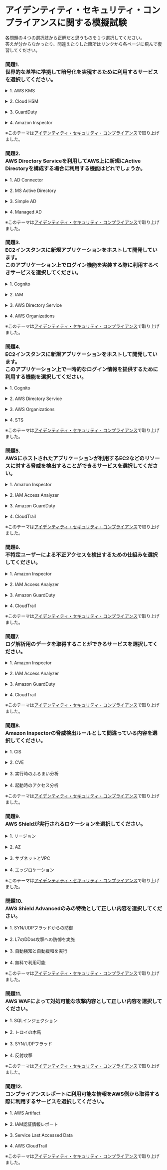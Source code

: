 # アイデンティティ・セキュリティ・コンプライアンスに関する模擬試験

各問題の４つの選択肢から正解だと思うものを１つ選択してください。  
答えが分からなかったり、間違えたりした箇所はリンクから各ページに飛んで復習してください。
### 問題1. <br/>世界的な基準に準拠して暗号化を実現するために利用するサービスを選択してください。
<details><summary>1. AWS KMS</summary>1.は不正解です。<br/>CloudHSM で、FIPS 140-2 のレベル 3 認証済みの HSM を使用して、暗号化キーを管理できます。<br/>CloudHSM によって、PKCS#11、Java Cryptography Extensions (JCE)、Microsoft CryptoNG (CNG) ライブラリといった業界標準の API を使用して、アプリケーションを柔軟に統合できます。</details><br/>
<details><summary>2. Cloud HSM</summary>正解です。<br/>CloudHSM で、FIPS 140-2 のレベル 3 認証済みの HSM を使用して、暗号化キーを管理できます。<br/>CloudHSM によって、PKCS#11、Java Cryptography Extensions (JCE)、Microsoft CryptoNG (CNG) ライブラリといった業界標準の API を使用して、アプリケーションを柔軟に統合できます。</details><br/>
<details><summary>3. GuardDuty</summary>3.は不正解です。<br/>CloudHSM で、FIPS 140-2 のレベル 3 認証済みの HSM を使用して、暗号化キーを管理できます。<br/>CloudHSM によって、PKCS#11、Java Cryptography Extensions (JCE)、Microsoft CryptoNG (CNG) ライブラリといった業界標準の API を使用して、アプリケーションを柔軟に統合できます。</details><br/>
<details><summary>4. Amazon Inspector</summary>4.は不正解です。<br/>CloudHSM で、FIPS 140-2 のレベル 3 認証済みの HSM を使用して、暗号化キーを管理できます。<br/>CloudHSM によって、PKCS#11、Java Cryptography Extensions (JCE)、Microsoft CryptoNG (CNG) ライブラリといった業界標準の API を使用して、アプリケーションを柔軟に統合できます。</details>

※このテーマは[アイデンティティ・セキュリティ・コンプライアンス](aws_cp_identity_security_compliance)で取り上げました。

### 問題2. <br/>AWS Directory Serviceを利用してAWS上に新規にActive Directoryを構成する場合に利用する機能はどれでしょうか。
<details><summary>1. AD Connector</summary>1.は不正解です。<br/>Simple ADとは、AWSが提供している AWS Directory Serviceの一つです<br/>。Samba 4 によって動くフルマネージドのディレクトリサービスを新規にVPC上に簡単に展開することができます。</details><br/>
<details><summary>2. MS Active Directory</summary>2.は不正解です。<br/>Simple ADとは、AWSが提供している AWS Directory Serviceの一つです。<br/>Samba 4 によって動くフルマネージドのディレクトリサービスを新規にVPC上に簡単に展開することができます。</details><br/>
<details><summary>3. Simple AD</summary>正解です。<br/>Simple ADとは、AWSが提供している AWS Directory Serviceの一つです<br/>。Samba 4 によって動くフルマネージドのディレクトリサービスを新規にVPC上に簡単に展開することができます。</details><br/>
<details><summary>4. Managed AD</summary>4.は不正解です。<br/>Simple ADとは、AWSが提供している AWS Directory Serviceの一つです<br/>。Samba 4 によって動くフルマネージドのディレクトリサービスを新規にVPC上に簡単に展開することができます。</details>

※このテーマは[アイデンティティ・セキュリティ・コンプライアンス](aws_cp_identity_security_compliance)で取り上げました。

### 問題3. <br/>EC2インスタンスに新規アプリケーションをホストして開発しています。<br/>このアプリケーション上でログイン機能を実装する際に利用するべきサービスを選択してください。
<details><summary>1. Cognito</summary>正解です。<br/>Amazon Cognito を使用すれば、ウェブアプリケーションおよびモバイルアプリに素早く簡単にユーザーのサインアップ/サインインおよびアクセスコントロールの機能を追加できます。</details><br/>
<details><summary>2. IAM</summary>2.は不正解です。<br/>Amazon Cognito を使用すれば、ウェブアプリケーションおよびモバイルアプリに素早く簡単にユーザーのサインアップ/サインインおよびアクセスコントロールの機能を追加できます。</details><br/>
<details><summary>3. AWS Directory Service</summary>3.は不正解です。<br/>Amazon Cognito を使用すれば、ウェブアプリケーションおよびモバイルアプリに素早く簡単にユーザーのサインアップ/サインインおよびアクセスコントロールの機能を追加できます。</details><br/>
<details><summary>4. AWS Organizations</summary>4.は不正解です。<br/>Amazon Cognito を使用すれば、ウェブアプリケーションおよびモバイルアプリに素早く簡単にユーザーのサインアップ/サインインおよびアクセスコントロールの機能を追加できます。</details>

※このテーマは[アイデンティティ・セキュリティ・コンプライアンス](aws_cp_identity_security_compliance)で取り上げました。

### 問題4. <br/>EC2インスタンスに新規アプリケーションをホストして開発しています。<br/>このアプリケーション上で一時的なログイン情報を提供するために利用する機能を選択してください。
<details><summary>1. Cognito</summary>1.は不正解です。<br/>AWS Security Token Service ( AWS STS ) を使用して、AWS のサービスへのアクセスに使用できる一時的な限定権限認証情報を取得できます。</details><br/>
<details><summary>2. AWS Directory Service</summary>2.は不正解です。<br/>AWS Security Token Service ( AWS STS ) を使用して、AWS のサービスへのアクセスに使用できる一時的な限定権限認証情報を取得できます。</details><br/>
<details><summary>3. AWS Organizations</summary>3.は不正解です。<br/>AWS Security Token Service ( AWS STS ) を使用して、AWS のサービスへのアクセスに使用できる一時的な限定権限認証情報を取得できます。</details><br/>
<details><summary>4. STS</summary>正解です。<br/>AWS Security Token Service ( AWS STS ) を使用して、AWS のサービスへのアクセスに使用できる一時的な限定権限認証情報を取得できます。</details>

※このテーマは[アイデンティティ・セキュリティ・コンプライアンス](aws_cp_identity_security_compliance)で取り上げました。

### 問題5. <br/>AWSにホストされたアプリケーションが利用するEC2などのリソースに対する脅威を検出することができるサービスを選択してください。
<details><summary>1. Amazon Inspector</summary>正解です。<br/>Amazon InspectorはAmazon EC2にエージェントを導⼊し、プラットフォームの脆弱性を診断する、ホスト型診断サービスです。</details><br/>
<details><summary>2. IAM Access Analyzer</summary>2.は不正解です。<br/>Amazon InspectorはAmazon EC2にエージェントを導⼊し、プラットフォームの脆弱性を診断する、ホスト型診断サービスです。</details><br/>
<details><summary>3. Amazon GuardDuty</summary>3.は不正解です。<br/>Amazon InspectorはAmazon EC2にエージェントを導⼊し、プラットフォームの脆弱性を診断する、ホスト型診断サービスです。</details><br/>
<details><summary>4. CloudTrail</summary>4.は不正解です。<br/>Amazon InspectorはAmazon EC2にエージェントを導⼊し、プラットフォームの脆弱性を診断する、ホスト型診断サービスです。</details>

※このテーマは[アイデンティティ・セキュリティ・コンプライアンス](aws_cp_identity_security_compliance)で取り上げました。

### 問題6. <br/>不特定ユーザーによる不正アクセスを検出するための仕組みを選択してください。
<details><summary>1. Amazon Inspector</summary>1.は不正解です。<br/>IAM Access Analyzer は、外部エンティティと共有されている Amazon S3 バケットや IAM ロールなど、組織とアカウントの不正アクセスなどが発生していないかを検証します。</details><br/>
<details><summary>2. IAM Access Analyzer</summary>正解です。<br/>IAM Access Analyzer は、外部エンティティと共有されている Amazon S3 バケットや IAM ロールなど、組織とアカウントの不正アクセスなどが発生していないかを検証します。</details><br/>
<details><summary>3. Amazon GuardDuty</summary>3.は不正解です。<br/>IAM Access Analyzer は、外部エンティティと共有されている Amazon S3 バケットや IAM ロールなど、組織とアカウントの不正アクセスなどが発生していないかを検証します。</details><br/>
<details><summary>4. CloudTrail</summary>4.は不正解です。<br/>IAM Access Analyzer は、外部エンティティと共有されている Amazon S3 バケットや IAM ロールなど、組織とアカウントの不正アクセスなどが発生していないかを検証します。</details>

※このテーマは[アイデンティティ・セキュリティ・コンプライアンス](aws_cp_identity_security_compliance)で取り上げました。

### 問題7. <br/>ログ解析用のデータを取得することができるサービスを選択してください。
<details><summary>1. Amazon Inspector</summary>1.は不正解です。<br/>CloudTrail では、AWS マネジメントコンソール、AWS の SDK やコマンドラインツール、その他の AWS のサービスを使用して実行されるアクションなど、AWS アカウントアクティビティのイベント履歴を把握できます。</details><br/>
<details><summary>2. IAM Access Analyzer</summary>2.は不正解です。<br/>CloudTrail では、AWS マネジメントコンソール、AWS の SDK やコマンドラインツール、その他の AWS のサービスを使用して実行されるアクションなど、AWS アカウントアクティビティのイベント履歴を把握できます。</details><br/>
<details><summary>3. Amazon GuardDuty</summary>3.は不正解です。<br/>CloudTrail では、AWS マネジメントコンソール、AWS の SDK やコマンドラインツール、その他の AWS のサービスを使用して実行されるアクションなど、AWS アカウントアクティビティのイベント履歴を把握できます。</details><br/>
<details><summary>4. CloudTrail</summary>正解です。<br/>CloudTrail では、AWS マネジメントコンソール、AWS の SDK やコマンドラインツール、その他の AWS のサービスを使用して実行されるアクションなど、AWS アカウントアクティビティのイベント履歴を把握できます。</details>

※このテーマは[アイデンティティ・セキュリティ・コンプライアンス](aws_cp_identity_security_compliance)で取り上げました。

### 問題8. <br/>Amazon Inspectorの脅威検出ルールとして間違っている内容を選択してください。
<details><summary>1. CIS</summary>1.は不正解です。<br/>Amazon InspectorはAmazon EC2にエージェントを導⼊し、プラットフォームの脆弱性を診断する、ホスト型診断サービスです。<br/>組み込みルールパッケージ として以下のルールを利用します。<br/>-CVE (Common Vulnerabilities & Exposures)<br/>-CIS (Center for Internet Security)<br/>-ベストプラクティスに基づいたルール<br/>-実行時のふるまい分析</details><br/>
<details><summary>2. CVE</summary>2.は不正解です。<br/>Amazon InspectorはAmazon EC2にエージェントを導⼊し、プラットフォームの脆弱性を診断する、ホスト型診断サービスです。<br/>組み込みルールパッケージ として以下のルールを利用します。<br/>-CVE (Common Vulnerabilities & Exposures)<br/>-CIS (Center for Internet Security)<br/>-ベストプラクティスに基づいたルール<br/>-実行時のふるまい分析</details><br/>
<details><summary>3. 実行時のふるまい分析</summary>3.は不正解です。<br/>Amazon InspectorはAmazon EC2にエージェントを導⼊し、プラットフォームの脆弱性を診断する、ホスト型診断サービスです。<br/>組み込みルールパッケージ として以下のルールを利用します。<br/>-CVE (Common Vulnerabilities & Exposures) <br/>CIS (Center for Internet Security) <br/>ベストプラクティスに基づいたルール <br/>実行時のふるまい分析</details><br/>
<details><summary>4. 起動時のアクセス分析</summary>正解です。<br/>Amazon InspectorはAmazon EC2にエージェントを導⼊し、プラットフォームの脆弱性を診断する、ホスト型診断サービスです。<br/>組み込みルールパッケージ として以下のルールを利用します。<br/>-CVE (Common Vulnerabilities & Exposures) <br/>CIS (Center for Internet Security) <br/>ベストプラクティスに基づいたルール <br/>実行時のふるまい分析</details>

※このテーマは[アイデンティティ・セキュリティ・コンプライアンス](aws_cp_identity_security_compliance)で取り上げました。

### 問題9. <br/>AWS Shieldが実行されるロケーションを選択してください。
<details><summary>1. リージョン</summary>1.は不正解です。<br/>AWS Shield は、世界中の Amazon CloudFront、AWS Global Accelerator、Amazon Route 53 のエッジロケーションすべてで利用されます。</details><br/>
<details><summary>2. AZ</summary>2.は不正解です。<br/>AWS Shield は、世界中の Amazon CloudFront、AWS Global Accelerator、Amazon Route 53 のエッジロケーションすべてで利用されます。</details><br/>
<details><summary>3. サブネットとVPC</summary>3.は不正解です。<br/>AWS Shield は、世界中の Amazon CloudFront、AWS Global Accelerator、Amazon Route 53 のエッジロケーションすべてで利用されます。</details><br/>
<details><summary>4. エッジロケーション</summary>正解です。<br/>AWS Shield は、世界中の Amazon CloudFront、AWS Global Accelerator、Amazon Route 53 のエッジロケーションすべてで利用されます。</details>

※このテーマは[アイデンティティ・セキュリティ・コンプライアンス](aws_cp_identity_security_compliance)で取り上げました。

### 問題10. <br/>AWS Shield Advancedのみの特徴として正しい内容を選択してください。
<details><summary>1. SYN/UDPフラッドからの防御</summary>1.は不正解です。<br/>AWS Shield Advanced は、Amazon CloudWatch でのほぼリアルタイムの通知と、AWS WAF and AWS Shieldマネジメントコンソールあるいは API での詳細な診断で、DDoS 攻撃に対する完全な可視性を与えてくれます。<br/>Standard版とは違い、WAFと連携して、L7のDDoS攻撃への防御を実施することができます。<br/>その他の機能はStandard版でも実現可能な機能です。</details><br/>
<details><summary>2. L7のDDos攻撃への防御を実施</summary>正解です。<br/>AWS Shield Advanced は、Amazon CloudWatch でのほぼリアルタイムの通知と、AWS WAF and AWS Shieldマネジメントコンソールあるいは API での詳細な診断で、DDoS 攻撃に対する完全な可視性を与えてくれます。<br/>Standard版とは違い、WAFと連携して、L7のDDoS攻撃への防御を実施することができます。<br/>その他の機能はStandard版でも実現可能な機能です。</details><br/>
<details><summary>3. 自動検知と自動緩和を実行</summary>3.は不正解です。<br/>AWS Shield Advanced は、Amazon CloudWatch でのほぼリアルタイムの通知と、AWS WAF and AWS Shieldマネジメントコンソールあるいは API での詳細な診断で、DDoS 攻撃に対する完全な可視性を与えてくれます。<br/>Standard版とは違い、WAFと連携して、L7のDDoS攻撃への防御を実施することができます。<br/>その他の機能はStandard版でも実現可能な機能です。</details><br/>
<details><summary>4. 無料で利用可能</summary>4.は不正解です。<br/>AWS Shield Advanced は、Amazon CloudWatch でのほぼリアルタイムの通知と、AWS WAF and AWS Shieldマネジメントコンソールあるいは API での詳細な診断で、DDoS 攻撃に対する完全な可視性を与えてくれます。<br/>Standard版とは違い、WAFと連携して、L7のDDoS攻撃への防御を実施することができます。<br/>その他の機能はStandard版でも実現可能な機能です。</details>

※このテーマは[アイデンティティ・セキュリティ・コンプライアンス](aws_cp_identity_security_compliance)で取り上げました。

### 問題11. <br/>AWS WAFによって対処可能な攻撃内容として正しい内容を選択してください。
<details><summary>1. SQLインジェクション</summary>正解です。<br/>AWS WAF は、可用性、セキュリティ侵害、リソースの過剰消費といった一般的なウェブの脆弱性からウェブアプリケーションまたは API を保護するウェブアプリケーションファイアウォールです。<br/>AWS WAF では、SQL インジェクションやクロスサイトスクリプティング、プリケーション層の DDoS 対策、不正なボットによるアクセスの遮断へ対応ができます。</details><br/>
<details><summary>2. トロイの木馬</summary>2.は不正解です。<br/>AWS WAF は、可用性、セキュリティ侵害、リソースの過剰消費といった一般的なウェブの脆弱性からウェブアプリケーションまたは API を保護するウェブアプリケーションファイアウォールです。<br/>AWS WAF では、SQL インジェクションやクロスサイトスクリプティング、プリケーション層の DDoS 対策、不正なボットによるアクセスの遮断へ対応ができます。</details><br/>
<details><summary>3. SYN/UDPフラッド</summary>3.は不正解です。<br/>AWS WAF は、可用性、セキュリティ侵害、リソースの過剰消費といった一般的なウェブの脆弱性からウェブアプリケーションまたは API を保護するウェブアプリケーションファイアウォールです。<br/>AWS WAF では、SQL インジェクションやクロスサイトスクリプティング、プリケーション層の DDoS 対策、不正なボットによるアクセスの遮断へ対応ができます。</details><br/>
<details><summary>4. 反射攻撃</summary>4.は不正解です。<br/>AWS WAF は、可用性、セキュリティ侵害、リソースの過剰消費といった一般的なウェブの脆弱性からウェブアプリケーションまたは API を保護するウェブアプリケーションファイアウォールです。<br/>AWS WAF では、SQL インジェクションやクロスサイトスクリプティング、プリケーション層の DDoS 対策、不正なボットによるアクセスの遮断へ対応ができます。</details>

※このテーマは[アイデンティティ・セキュリティ・コンプライアンス](aws_cp_identity_security_compliance)で取り上げました。

### 問題12. <br/>コンプライアンスレポートに利用可能な情報をAWS側から取得する際に利用するサービスを選択してください。
<details><summary>1. AWS Artifact</summary>正解です。<br/>AWS Artifact は、重要なコンプライアンス関連情報の頼りになる一元管理型のリソースです。<br/>AWS Artifact では、AWS のセキュリティおよびコンプライアンスレポートと特定のオンライン契約にオンデマンドでアクセスできます。<br/>AWS Artifact には、Service Organization Control (SOC)、Payment Card Industry (PCI) レポート、AWS セキュリティ制御の実装と運用の有効性を検証する、さまざまな地域やコンプライアンス垂直市場の認定機関からの認定が含まれます。</details><br/>
<details><summary>2. IAM認証情報レポート</summary>2.は不正解です。<br/>AWS Artifact は、重要なコンプライアンス関連情報の頼りになる一元管理型のリソースです。<br/>AWS Artifact では、AWS のセキュリティおよびコンプライアンスレポートと特定のオンライン契約にオンデマンドでアクセスできます。<br/>AWS Artifact には、Service Organization Control (SOC)、Payment Card Industry (PCI) レポート、AWS セキュリティ制御の実装と運用の有効性を検証する、さまざまな地域やコンプライアンス垂直市場の認定機関からの認定が含まれます。</details><br/>
<details><summary>3. Service Last Accessed Data</summary>3.は不正解です。<br/>AWS Artifact は、重要なコンプライアンス関連情報の頼りになる一元管理型のリソースです。<br/>AWS Artifact では、AWS のセキュリティおよびコンプライアンスレポートと特定のオンライン契約にオンデマンドでアクセスできます。<br/>AWS Artifact には、Service Organization Control (SOC)、Payment Card Industry (PCI) レポート、AWS セキュリティ制御の実装と運用の有効性を検証する、さまざまな地域やコンプライアンス垂直市場の認定機関からの認定が含まれます。</details><br/>
<details><summary>4. AWS CloudTrail</summary>4.は不正解です。<br/>AWS Artifact は、重要なコンプライアンス関連情報の頼りになる一元管理型のリソースです。<br/>AWS Artifact では、AWS のセキュリティおよびコンプライアンスレポートと特定のオンライン契約にオンデマンドでアクセスできます。<br/>AWS Artifact には、Service Organization Control (SOC)、Payment Card Industry (PCI) レポート、AWS セキュリティ制御の実装と運用の有効性を検証する、さまざまな地域やコンプライアンス垂直市場の認定機関からの認定が含まれます。</details>

※このテーマは[アイデンティティ・セキュリティ・コンプライアンス](aws_cp_identity_security_compliance)で取り上げました。